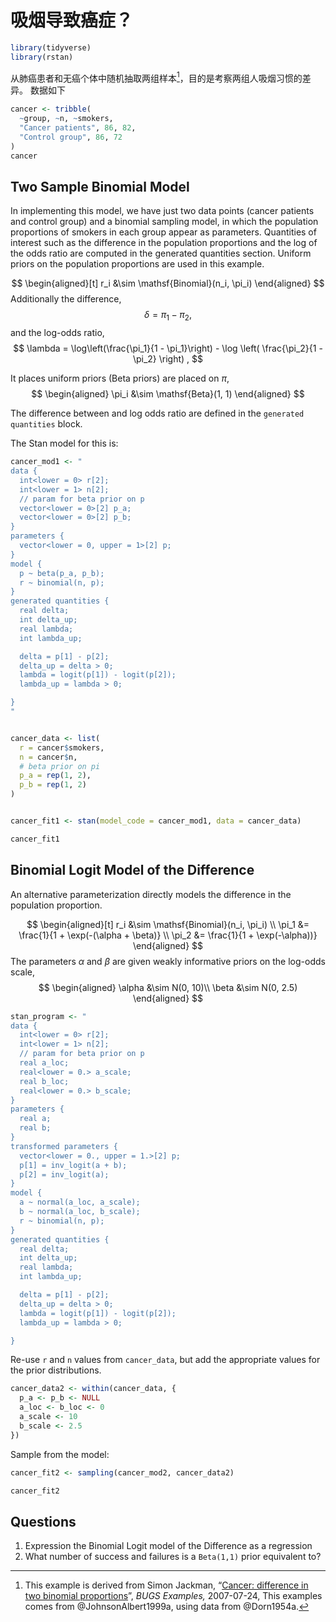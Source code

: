 # 吸烟导致癌症？ {#cancer}

```r
library(tidyverse)
library(rstan)
```


从肺癌患者和无癌个体中随机抽取两组样本[^cancer]，目的是考察两组人吸烟习惯的差异。
数据如下

```r
cancer <- tribble(
  ~group, ~n, ~smokers,
  "Cancer patients", 86, 82,
  "Control group", 86, 72
)
cancer
```



## Two Sample Binomial Model

In implementing this model, we have just two data points (cancer patients and
control group) and a binomial sampling model, in which the population
proportions of smokers in each group appear as parameters.  Quantities of
interest such as the difference in the population proportions and the log of
the odds ratio are computed in the generated quantities section. Uniform priors
on the population proportions are used in this example.

$$
\begin{aligned}[t]
r_i &\sim \mathsf{Binomial}(n_i, \pi_i)
\end{aligned}
$$
Additionally the difference,
$$
\delta = \pi_1 - \pi_2 ,
$$
and the log-odds ratio,
$$
\lambda = \log\left(\frac{\pi_1}{1 - \pi_1}\right) - \log \left( \frac{\pi_2}{1 - \pi_2} \right) ,
$$

It places uniform priors (Beta priors) are placed on $\pi$,
$$
\begin{aligned}
\pi_i &\sim \mathsf{Beta}(1, 1)
\end{aligned}
$$

The difference between and log odds ratio are defined in the `generated quantities` block.



The Stan model for this is:
```r
cancer_mod1 <- "
data {
  int<lower = 0> r[2];
  int<lower = 1> n[2];
  // param for beta prior on p
  vector<lower = 0>[2] p_a;
  vector<lower = 0>[2] p_b;
}
parameters {
  vector<lower = 0, upper = 1>[2] p;
}
model {
  p ~ beta(p_a, p_b);
  r ~ binomial(n, p);
}
generated quantities {
  real delta;
  int delta_up;
  real lambda;
  int lambda_up;

  delta = p[1] - p[2];
  delta_up = delta > 0;
  lambda = logit(p[1]) - logit(p[2]);
  lambda_up = lambda > 0;

}
"


cancer_data <- list(
  r = cancer$smokers,
  n = cancer$n,
  # beta prior on pi
  p_a = rep(1, 2),
  p_b = rep(1, 2)
)


cancer_fit1 <- stan(model_code = cancer_mod1, data = cancer_data)
```



```r
cancer_fit1
```

## Binomial Logit Model of the Difference

An alternative parameterization directly models the difference in the population proportion.

$$
\begin{aligned}[t]
r_i &\sim \mathsf{Binomial}(n_i, \pi_i) \\
\pi_1 &= \frac{1}{1 + \exp(-(\alpha + \beta)} \\
\pi_2 &= \frac{1}{1 + \exp(-\alpha))}
\end{aligned}
$$
The parameters $\alpha$ and $\beta$ are given weakly informative priors on the log-odds scale,
$$
\begin{aligned}
\alpha &\sim N(0, 10)\\
\beta &\sim N(0, 2.5)
\end{aligned}
$$

```r

stan_program <- "
data {
  int<lower = 0> r[2];
  int<lower = 1> n[2];
  // param for beta prior on p
  real a_loc;
  real<lower = 0.> a_scale;
  real b_loc;
  real<lower = 0.> b_scale;
}
parameters {
  real a;
  real b;
}
transformed parameters {
  vector<lower = 0., upper = 1.>[2] p;
  p[1] = inv_logit(a + b);
  p[2] = inv_logit(a);
}
model {
  a ~ normal(a_loc, a_scale);
  b ~ normal(a_loc, b_scale);
  r ~ binomial(n, p);
}
generated quantities {
  real delta;
  int delta_up;
  real lambda;
  int lambda_up;

  delta = p[1] - p[2];
  delta_up = delta > 0;
  lambda = logit(p[1]) - logit(p[2]);
  lambda_up = lambda > 0;

}

```


Re-use `r` and `n` values from `cancer_data`, but add the appropriate values for the prior distributions.
```r
cancer_data2 <- within(cancer_data, {
  p_a <- p_b <- NULL
  a_loc <- b_loc <- 0
  a_scale <- 10
  b_scale <- 2.5
})
```

Sample from the model:
```r
cancer_fit2 <- sampling(cancer_mod2, cancer_data2)
```
```r
cancer_fit2
```

## Questions

1.  Expression the Binomial Logit model of the Difference as a regression
1.  What number of success and failures is a `Beta(1,1)` prior equivalent to?

[^cancer]: This example is derived from Simon Jackman,
    "[Cancer: difference in two binomial proportions](https://web-beta.archive.org/web/20070601000000*/http://jackman.stanford.edu:80/mcmc/cancer.odc)",
    *BUGS Examples,* 2007-07-24, This examples comes from @JohnsonAlbert1999a, using data from @Dorn1954a.
